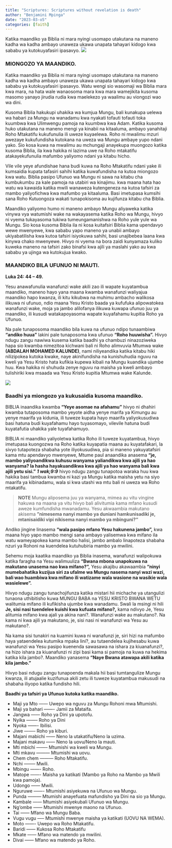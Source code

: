 ```yaml
---
title: "Scriptures: Scriptures without revelation is death"
author: "Benjamini Mpinga"
date: "2023-03-o5"
categories: [faith]
---
```


Katika maandiko ya Biblia ni mara nyingi usomapo utakutana na maneno kadha wa kadha ambayo unaweza ukawa unapata tahayari kidogo kwa sababu ya kutokuyafasiri ipasavyo.
![](bible.jpg)

### MIONGOZO YA MAANDIKO.

Katika maandiko ya Biblia ni mara nyingi usomapo utakutana na maneno kadha wa kadha ambayo unaweza ukawa unapata tahayari kidogo kwa sababu ya kutokuyafasiri ipasavyo. Watu wengi sio wasomaji wa Biblia mara kwa mara, na hata wale wanaosoma mara kwa mara wamejikita kusoma masomo yanayo jirudia rudia kwa maelekezo ya waalimu au viongozi wao wa dini.

Kusoma Biblia hakukupi uhakika wa kumjua Mungu, bali kunakupa uelewa wa habari za Mungu na wanadamu kwa nyakati tofauti tofauti toka kuumbwa kwa Ulimwengu pamoja na kuumbwa kwa Adam. Katika kusoma huko utakutana na maneno mengi ya kinabii na kitaaluma, ambayo yanahitaji Roho Mtakatifu kukufunulia ili uweze kuyaelewa. Roho ni mwalimu mzuri awezaye kukufundisha kutokana na uweza wa Mungu ambaye yupo ndani yako. Sio kosa kuwa na mwalimu au mchungaji anayekupa muongozo katika kusoma Biblia, ila kwa hakika ni lazima uwe na Roho mtakatifu atakayekufunulia mafumbo yaliyomo ndani ya kitabu hicho.

Vile vile yeye afundishae hana budi kuwa na Roho Mtakatifu ndani yake ili kumsaidia kupata tafasiri sahihi katika kuwafundisha na kutoa miongozo kwa watu. Biblia pasipo Ufunuo wa Mungu ni sawa na kitabu cha kumbukumbu za kale pamoja na utabiri wa kinajimu. kwa maana hata hao watu wa kawaida katika mwili wanaweza kutengeneza na kutoa tafsiri za mambo yaliyofichwa kwa mafumbo ya kitaaluma. Basi imetupasa kumsihi sana Roho Kutuongoza wakati tunapokisoma au kujifunza kitabu cha Biblia.

Maandiko yaliyomo humo ni maneno ambayo Mungu aliyaweka katika vinywa vya watumishi wake na wakayasema katika Roho wa Mungu, hivyo ni vyema tukayasoma tukiwa tumeungamanishwa na Roho yule yule wa Mungu. Sio kosa kusoma Biblia ila ni kosa kuitafsiri Biblia kama upendavyo wewe mwenyewe, kwa sababu yapo maneno ya unabii ambayo ukiyabatilisha kwa kutoa tafsiri isiyokuwa sahihi, basi unajibebea laana kwa kinywa chako mwenyewe. Hivyo ni vyema na bora zaidi kunyamaza kuliko kuweka maneno na tafsiri zako binafsi kwa ajili ya maslahi yako au kwa sababu ya ujinga wa kutokujua kwako.

### MAANDIKO BILA UFUNUO NI MAUTI.

**Luka 24: 44 -- 49.**

Yesu anawafunulia wanafunzi wake akili zao ili wapate kuyatambua maandiko, maneno hayo yana maana kwamba wanafunzi waliyajua maandiko hapo kwanza, ili kitu kikubwa na muhimu ambacho walikosa ilikuwa ni ufunuo, ndio maana Yesu Kristo baada ya kufufuka alipowatokea wanafunzi wake, moja ya jambo alilofanya ilikuwa kuwapa ufunuo juu ya maandiko, ili kusudi watakapoyasoma wapate kuyafahamu kupitia Roho ya Ufunuo.

Na pale tunaposoma maandiko bila kuwa na ufunuo ndipo tunaambiwa **"andiko huua"** lakini pale tunaposoma kwa ufunuo **"Roho huuwisha".** Hivyo ndugu zangu nawiwa kusema katika baadhi ya chambuzi ninazoziweka hapa sio kwamba nimezitoa kichwani bali ni Roho alimvuvia Mtumwa wake **(ABDALAH MOHAMED KALUNDE)**, nami niliyeandika katika kitabu hiki nilizipokea kutoka kwake, naye akinifundisha na kunishuhudia nguvu na kweli ya Yesu Kristo hata kufikia kupewa kibali na Mungu kuandika ujumbe huu. Kwa hakika ni shuhuda zenye nguvu na maisha ya kweli ambayo tulishiriki kwa msaada wa Yesu Kristo kupitia Mtumwa wake Kalunde.

![](tample.jpg)

### Baadhi ya miongozo ya kukusaidia kusoma maandiko.

BIBLIA inaandika kwamba **“Yeye asomae na afahamu”** hivyo ni dhahiri kwamba tutaposoma mambo yeyote aidha yenye marifa ya Kimungu au yenye maarifa ya kidunia, ili tuweze kupata hayo maarifa yaliyokusudiwa basi hatuna budi kuyafahamu hayo tuyasomayo, vilevile hatuna budi kuyatafutia uhakika yale tuyafahamuyo.

BIBLIA ni maandiko yaliyoletwa katika Roho ili tuweze kuyatambua, hivyo imetupasa kuongozwa na Roho katika kuyapatia maana au kuyatafakari, la sivyo tutapoteza shabaha yote iliyokusudiwa, pia si maneno yakuyatafsiri kama mtu apendavyo mwenyewe, Mtume paul anaandika anasema **“je, mambo yaliyoandikwa kuhusu wanyama yaliandikwa kwa ajili ya hao wanyama? la hasha hayakuandikwa kwa ajili ya hao wanyama bali kwa ajili yetu sisi.”** ***1 wak;9:9*** hivyo ndugu zangu tunapotoa waraka huu kwa hakika basi tambua kwamba ni kazi ya Mungu katika maisha yetu na siyo maarifa ya kibinadamu, wala si kwa utashi wa mtu bali ni uweza wa Roho mtakatifu.

> **NOTE** Mungu aliposema juu ya wanyama, mimea au vitu vingine hakuwa na maana ya vitu hivyo bali alivitumia kama mfano kusudi aweze kumfundisha mwanadamu. Yesu akwaambia makutano akisema **”nimesema nanyi mambo ya duniani hamkunisadiki je, mtanisaidiki vipi nikisema nanyi mambo ya mbinguni?"**

Andiko jingine linasema **“wala pasipo mfano Yesu hakunena jambo”,** kwa maana hiyo yapo mambo mengi sana ambayo yalisemwa kwa mifano ila watu wameyapokea kama mambo halisi, jambo ambalo linapoteza shabaha nzuri ya Rohoni na kuendelea kutuhubiria mambo ya mwilini.

Sehemu moja kaatika maandiko ya Biblia inasema, wanafunzi walipokuwa katika faragha na Yesu walimuuliza **“Bwana mbona unapokuwa na makutano unasema nao kwa mifano?”,** Yesu akajibu akawaambia **"ninyi mumebahatika kuzijua siri za ufalme wa Mungu nasema nanyi wazi wazi, bali wao huambiwa kwa mifano ili watizame wala wasione na wasikie wala wasielewe".**

Hivyo ndugu zangu tunachojifunza katika mistari hii michache ya utangulizi tunaona uthibitisho kuwa MUNGU BABA na YESU KRISTO BWANA WETU walitumia mifano ili kufikisha ujumbe kwa wanadamu. Swali la msingi ni hili **Je, sisi nasi tuendelee kuishi kwa kufuata mifano?,** kama ndivyo Je, Yesu alitumia mifano kwa ajali ya akina nani?. Wanafunzi wake au makutano?. Na kama ni kwa ajili ya makutano, je, sisi nasi ni wanafunzi wa Yesu au makutano?.

Na kama sisi tunakiri na kuamini kuwa ni wanafunzi je, siri hizi na mafumbo haya yataendelea kutumika mpaka lini?, au tutaendelea kujihesabu kuwa wanafunzi wa Yesu pasipo kuenenda sawasawa na ishara za kiuanafunzi?, na hizo ishara za kiuanafunzi ni zipi basi kama si pamoja na kuwa na hekima katika kila jambo?. Maandiko yanasema **"Naye Bwana atawapa akili katika kila jambo."**

Hivyo basi ndugu zangu tunapoenda makala hii basi tumtangulize Mungu kwanza, ili atujaalie kuzifunua akili zetu ili tuweze kuyatambua makusudi na shabaha iliyopo katika fundisho hili.

**Baadhi ya tafsiri ya Ufunuo kutoka katika maandiko.**

- Maji ya Mto ------ Uwepo wa nguvu za Mungu Rohoni mwa Mtumishi.
- Maji ya bahari ------- Jamii za Mataifa.
- Jangwa ------ Roho ya Dini ya upotofu.
- Nyika -------- Roho ya Dini
- Nyoka ------- Ibilisi.
- Jiwe -------- Roho ya kiburi.
- Majani mabichi ------ Neno la utakatifu/Neno la uzima.
- Majani makavu ------ Neno la uovu/Neno la mauti.
- Mti mbichi -------- Mtumishi wa kweli wa Mungu.
- Mti mkavu --------- Mtumishi wa uovu.
- Chem chem --------- Roho Mtakatifu.
- Nchi -------- Mwili.
- Mbingu ------- Roho.
- Matope ------- Maisha ya katikati (Mambo ya Roho na Mambo ya Mwili kwa pamoja).
- Udongo ------ Mwili.
- Nguruwe ------- Mtumishi asiyekuwa na Ufunuo wa Mungu.
- Punda --------- Mtumishi anayefuata mafundisho ya Dini na sio ya Mungu.
- Kambale ------ Mtumishi asiyekubali Ufunuo wa Mungu.
- Ng'ombe ------ Mtumishi mwenye maono na Ufunuo.
- Tai ------ Mfano wa Mungu Baba.
- Vugu vugu ----- Mtumishi mwenye maisha ya katikati (UOVU NA WEMA).
- Moto ------- Uwepo wa Roho Mtakatifu.
- Baridi ------ Kukosa Roho Mtakatifu
- Mkate ------ Mfano wa matendo ya mwilini.
- Divai ------ Mfano wa matendo ya Roho.

